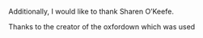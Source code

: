 
Additionally, I would like to thank Sharen O’Keefe.

Thanks to the creator of the oxfordown which was used 



\begin{flushright}
Canynge Hall, Bristol \\
1 December 2021
\end{flushright}
